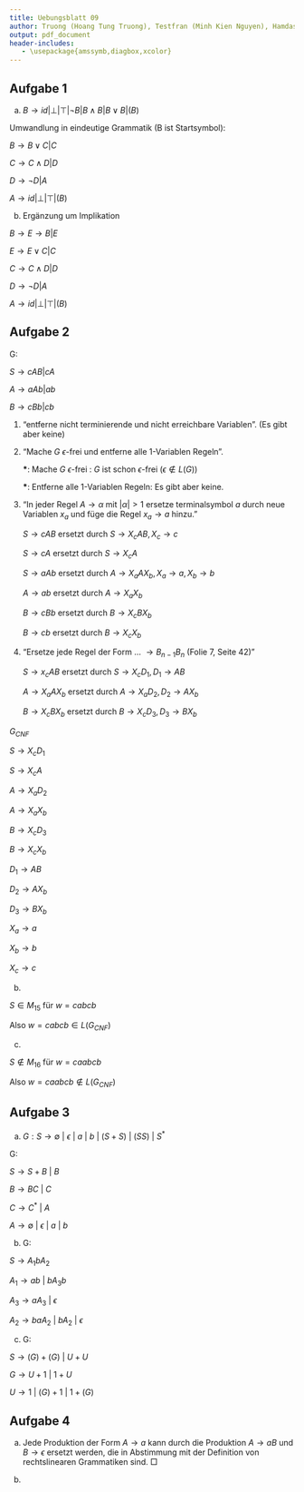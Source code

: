 ```yaml
---
title: Uebungsblatt 09
author: Truong (Hoang Tung Truong), Testfran (Minh Kien Nguyen), Hamdash
output: pdf_document
header-includes:
   - \usepackage{amssymb,diagbox,xcolor}
---
```


## Aufgabe 1
a. $B \rightarrow id | \bot | \top | \neg B | B \land B | B \lor B | (B)$

Umwandlung in eindeutige Grammatik (B ist Startsymbol):

$B \rightarrow B \lor C | C$

$C \rightarrow C \land D | D$

$D \rightarrow \neg D | A$

$A \rightarrow id | \bot | \top | (B)$

b. Ergänzung um Implikation

$B \rightarrow E \rightarrow B | E$

$E \rightarrow E \lor C | C$

$C \rightarrow C \land D | D$

$D \rightarrow \neg D | A$

$A \rightarrow id | \bot | \top | (B)$

## Aufgabe 2
G:

$S \rightarrow cAB | cA$

$A \rightarrow aAb | ab$

$B \rightarrow cBb | cb$

1. "entferne nicht terminierende und nicht erreichbare Variablen". (Es gibt aber keine)
2. "Mache $G$ $\epsilon$-frei und entferne alle 1-Variablen Regeln".

   **\***: Mache $G$ $\epsilon$-frei : $G$ ist schon $\epsilon$-frei ($\epsilon \notin L(G)$)

   **\***: Entferne alle 1-Variablen Regeln: Es gibt aber keine.
3. "In jeder Regel $A \rightarrow \alpha$ mit $|\alpha| > 1$ ersetze terminalsymbol $a$ durch neue Variablen $x_a$ und füge die Regel $x_a \rightarrow a$ hinzu."

   $S \rightarrow cAB$ ersetzt durch $S \rightarrow X_c AB, X_c \rightarrow c$

   $S \rightarrow cA$ ersetzt durch $S \rightarrow X_c A$

   $S \rightarrow aAb$ ersetzt durch $A \rightarrow X_a AX_b, X_a \rightarrow a, X_b \rightarrow b$

   $A \rightarrow ab$ ersetzt durch $A \rightarrow X_a X_b$

   $B \rightarrow cBb$ ersetzt durch $B \rightarrow X_c B X_b$

   $B \rightarrow cb$ ersetzt durch $B \rightarrow X_c X_b$

4. "Ersetze jede Regel der Form ... $\rightarrow B_{n-1} B_n$ (Folie 7, Seite 42)"

   $S \rightarrow x_c AB$ ersetzt durch $S \rightarrow X_c D_1, D_1 \rightarrow AB$

   $A \rightarrow X_a A X_b$ ersetzt durch $A \rightarrow X_a D_2, D_2 \rightarrow AX_b$

   $B \rightarrow X_c B X_b$ ersetzt durch $B \rightarrow X_c D_3, D_3 \rightarrow BX_b$

$G_{CNF}$

$S \rightarrow X_c D_1$

$S \rightarrow X_c A$

$A \rightarrow X_a D_2$

$A \rightarrow X_a X_b$

$B \rightarrow X_c D_3$

$B \rightarrow X_c X_b$

$D_1 \rightarrow AB$

$D_2 \rightarrow A X_b$

$D_3 \rightarrow B X_b$

$X_a \rightarrow a$

$X_b \rightarrow b$

$X_c \rightarrow c$

b.

\begin{tabular}{c|c|c|c|c|c|}
5 & S & & & & \\ \hline
4 & \textbf{-} & $D_1$ &   &  &   \\ \hline
3 & S &\textbf{-}&\textbf{-}&  &    \\ \hline
2 & \textbf{-} & A &\textbf{-}& B &    \\ \hline
1 & $X_c$ & $X_a$ & $X_b$ & $X_c$ & $X_b$  \\ \hline
$M_{ij}$ & c & a & b & c & b \\ \hline
\end{tabular}

$S \in M_{15}$ für $w = cabcb$

Also $w = cabcb \in L(G_{CNF})$

c.

\begin{tabular}{c|c|c|c|c|c|c|}
6 & \textbf{-} & & & & & \\ \hline
5 & \textbf{-} & \textbf{-} & & & & \\ \hline
4 & \textbf{-} & \textbf{-} & $D_1$ & & &   \\ \hline
3 & \textbf{-} & \textbf{-} & \textbf{-} & \textbf{-} & & \\ \hline
2 & \textbf{-} & \textbf{-} & A & \textbf{-} & B & \\ \hline
1 & $X_c$ & $X_a$ & $X_a$ & $X_b$ & $X_c$ & $X_b$ \\ \hline
$M_{ij}$ & c & a & a & b & c & b\\ \hline
\end{tabular}

$S \notin M_{16}$ für $w = caabcb$

Also $w = caabcb \notin L(G_{CNF})$

## Aufgabe 3

a. $G: S \rightarrow \emptyset\ |\ \epsilon\ |\ a\ |\ b\ |\ (S + S)\ |\ (SS)\ |\ S^*$

G:

$S \rightarrow S +B\ |\ B$

$B \rightarrow BC\ |\ C$

$C \rightarrow C^*\ |\ A$

$A \rightarrow \emptyset\ |\ \epsilon\ |\ a\ |\ b$

b. G:

$S \rightarrow A_1 b A_2$

$A_1 \rightarrow ab\ |\ b A_3 b$

$A_3 \rightarrow aA_3\ |\ \epsilon$

$A_2 \rightarrow baA_2\ |\ bA_2\ |\ \epsilon$

c. G:

$S \rightarrow (G) + (G)\ |\ U + U$

$G \rightarrow U+1\ |\ 1 + U$

$U \rightarrow 1\ |\ (G)+1\ |\ 1 + (G)$

## Aufgabe 4
a. Jede Produktion der Form $A \rightarrow a$ kann durch die Produktion $A \rightarrow aB$ und $B \rightarrow \epsilon$ ersetzt werden, die in Abstimmung mit der Definition von rechtslinearen Grammatiken sind. $\Box$

b.
